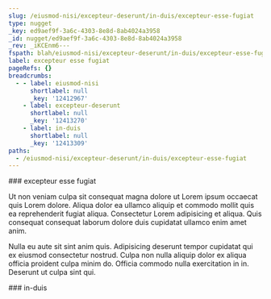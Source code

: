 ```yaml
---
slug: /eiusmod-nisi/excepteur-deserunt/in-duis/excepteur-esse-fugiat
type: nugget
_key: ed9aef9f-3a6c-4303-8e8d-8ab4024a3958
_id: nugget/ed9aef9f-3a6c-4303-8e8d-8ab4024a3958
_rev: _iKCEnm6---
fspath: blah/eiusmod-nisi/excepteur-deserunt/in-duis/excepteur-esse-fugiat.md
label: excepteur esse fugiat
pageRefs: {}
breadcrumbs:
  - - label: eiusmod-nisi
      shortlabel: null
      _key: '12412967'
    - label: excepteur-deserunt
      shortlabel: null
      _key: '12413270'
    - label: in-duis
      shortlabel: null
      _key: '12413309'
paths:
  - /eiusmod-nisi/excepteur-deserunt/in-duis/excepteur-esse-fugiat
---
```


<NuggetArea>
<Nugget slug="/eiusmod-nisi/excepteur-deserunt/in-duis/excepteur-esse-fugiat" type="nugget" _key="ed9aef9f-3a6c-4303-8e8d-8ab4024a3958" _id="nugget/ed9aef9f-3a6c-4303-8e8d-8ab4024a3958" _rev="_iKCEnm6---" fspath="blah/eiusmod-nisi/excepteur-deserunt/in-duis/excepteur-esse-fugiat.md" label="excepteur esse fugiat" paths="/eiusmod-nisi/excepteur-deserunt/in-duis/excepteur-esse-fugiat">
<NuggetBody>
### excepteur esse fugiat

Ut non veniam culpa sit consequat magna dolore ut Lorem ipsum occaecat quis Lorem dolore. Aliqua dolor ea ullamco aliquip et commodo mollit quis ea reprehenderit fugiat aliqua. Consectetur Lorem adipisicing et aliqua. Quis consequat consequat laborum dolore duis cupidatat ullamco enim amet anim.

Nulla eu aute sit sint anim quis. Adipisicing deserunt tempor cupidatat qui ex eiusmod consectetur nostrud. Culpa non nulla aliquip dolor ex aliqua officia proident culpa minim do. Officia commodo nulla exercitation in in. Deserunt ut culpa sint qui.

</NuggetBody>
<Breadcrumbs>
<Crumbs>
<Crumb _key="12412967" label="eiusmod-nisi" /><Crumb _key="12413270" label="excepteur-deserunt" /><Crumb _key="12413309" label="in-duis" />
</Crumbs>
</Breadcrumbs>
</Nugget>

<NuggetsInbound>
</NuggetsInbound>
<NuggetsOutbound>
</NuggetsOutbound>
</NuggetArea>
<PassagesInbound>
<Passage direction="inbound" type="passage" _key="12413309" _id="passage/12413309" _rev="_iKCEnm2---" label="in-duis" passage="in-duis" fspath="blah/eiusmod-nisi/excepteur-deserunt/in-duis" paths="/eiusmod-nisi/excepteur-deserunt/in-duis" slug="/eiusmod-nisi/excepteur-deserunt/in-duis">
<NuggetBody>
### in-duis

</NuggetBody>
<Breadcrumbs>
<Crumbs>
<Crumb _key="12412967" label="eiusmod-nisi" /><Crumb _key="12413270" label="excepteur-deserunt" />
</Crumbs>
</Breadcrumbs>
</Passage>

</PassagesInbound>
<PassagesOutbound>
</PassagesOutbound>